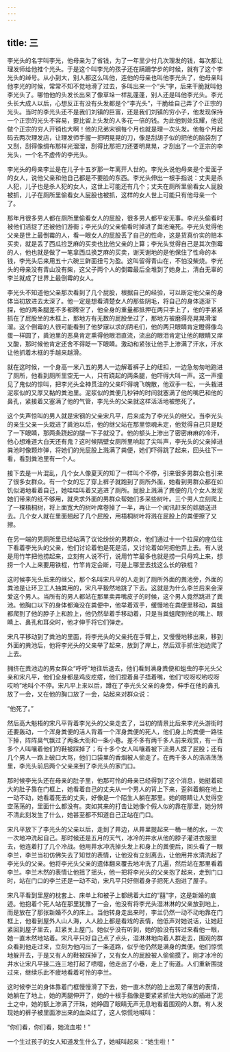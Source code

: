 ```yaml
---
---
---
```

title: 三
---




李光头的名字叫李光，他母亲为了省钱，为了一年里少付几次理发的钱，每次都让理发师给他推个光头。于是这个叫李光的孩子还在蹒跚学步的时候，就有了这个李光头的绰号。从小到大，别人都这么叫他，连他的母亲也叫他李光头了，他母亲叫他李光的时候，常常不知不觉地滑了过去，多叫出来一个“头”字，后来干脆就叫他李光头了。哪怕他的头发长出来了像草垛一样乱蓬蓬，别人还是叫他李光头。李光头长大成人以后，心想反正有没有头发都是个“李光头”，干脆给自己弄了个正宗的光头。当时的李光头还不是我们刘镇的巨富，还是我们刘镇的穷小子，他发现保持一个正宗的光头不容易，要比留上头发的人多花一倍的钱。为此他到处炫耀，他说做个正宗的穷人开销也大啊！他的兄弟宋钢每个月也就是理一次头发。他每个月起码去两次理发店，让理发师手握一把明晃晃的刀，像是刮胡子似的把他的脑袋刮了又刮，刮得像绸布那样光溜溜，刮得比那把刀还要明晃晃，才刮出了一个正宗的李光头，一个名不虚传的李光头。

李光头的母亲李兰是在儿子十五岁那一年离开人世的。李光头说他母亲是个爱面子的女人，说他父亲和他自己都是不要脸的东西。李光头伸出一根手指说：丈夫是杀人犯，儿子也是杀人犯的女人，这世上可能还有几个；丈夫在厕所里偷看女人屁股被抓，儿子在厕所里偷看女人屁股也被抓，这样的女人世上可能只有他母亲一个了。

那年月很多男人都在厕所里偷看女人的屁股，很多男人都平安无事。李光头偷看时被他们活捉了还被他们游街；李光头的父亲偷看时掉进了粪池淹死。李光头觉得他父亲是世上最倒霉的人，看一眼女人的屁股丢了自己的性命，这是货真价实的赔本买卖，就是丢了西瓜捡芝麻的买卖也比他父亲的上算；李光头觉得自己是其次倒霉的人，他也就是做了一笔拿西瓜换芝麻的买卖，谢天谢地的是他保住了性命的本钱，李光头后来用五十六碗三鲜面扭亏为盈。这叫留得青山在，不怕没柴烧。李光头的母亲没有青山没有柴，这父子两个人的倒霉最后全堆到了她身上，清白无辜的李兰就成了世界上最倒霉的女人。

李光头不知道他父亲那次看到了几个屁股，根据自己的经验，可以断定他父亲的身体当初放进去太深了。他一定是想看清楚女人的那些阴毛，将自己的身体逐渐下探，他的两条腿差不多都腾空了，他全身的重量都抵押在两只手上了，他的手紧紧抓在了屁股坐的木框上，那地方有无数的屁股坐过了，那地方被磨得亮晃晃滑溜溜。这个倒霉的人很可能看到了他梦寐以求的阴毛们，他的两只眼睛肯定瞪得像鸟蛋一样圆了，粪池里的恶臭肯定熏得他眼泪直流，流出的眼泪肯定让他的眼睛又痒又酸，那时候他肯定还舍不得眨一下眼睛。激动和紧张让他手上渗满了汗水，汗水让他抓着木框的手越来越滑。

就在这时候，一个身高一米八五的男人一边解着裤子上的纽扣，一边急匆匆地跑进了厕所，他看到厕所里空无一人，只有跷起的两条腿，他吓得大叫一声。这一声撞见了鬼似的惊叫，把李光头全神贯注的父亲吓得魂飞魄散，他双手一松，一头栽进泥浆似的又厚又黏的粪池里。泥浆似的粪便几秒钟的时间就塞满了他的嘴巴和他的鼻孔，紧接着又塞满了他的气管，李光头的父亲就这样活活地被憋死了。

这个失声惊叫的男人就是宋钢的父亲宋凡平，后来成为了李光头的继父。当李光头的亲生父亲一头栽进了粪池以后，他的继父站在那里惊魂未定，他觉得自己只是眨了一下眼睛，那两条跷起的腿一下子就没了。他的额头上渗出了密密麻麻的冷汗，他心想难道大白天还有鬼？这时候隔壁女厕所里响起了尖叫声，李光头的父亲掉进粪池时像颗炸弹，将她们的光屁股上溅满了粪便，她们吓得跳了起来，回头往下一看，看到粪池里有一个人。

接下去是一片混乱，几个女人像夏天的知了一样叫个不停，引来很多男群众也引来了很多女群众。有一个女的忘了穿上裤子就跑到了厕所外面，她看到男群众都在如饥似渴地看着自己，她哇哇叫着又逃进了厕所。屁股上溅满了粪便的几个女人发现她们带来的纸不够用，就央求外面的男群众帮她们多采些树叶。三个男人立刻爬上了一棵梧桐树，将上面宽大的树叶席卷掉了一半，再让一个闻讯赶来的姑娘送进去。几个女人就在里面翘起了几个屁股，用梧桐树叶将溅在屁股上的粪便擦了又擦。

在另一端的男厕所里已经站满了议论纷纷的男群众，他们通过十一个拉屎的座位往下看着李光头的父亲，他们讨论着他是死是活，又讨论着如何把他弄上去。有人说是用竹竿把他捞起来，立刻有人说不行，说用竹竿最多也就是捞一只母鸡上来，想捞一个人上来要用铁棍，竹竿肯定会断，可是上哪里去找这么长的铁棍？

这时候李光头后来的继父，那个名叫宋凡平的人走到了厕所外面的粪池旁，外面的粪池是让环卫工人抽粪用的，宋凡平毅然地跳了下去。这就是为什么李兰后来会深爱这个男人。当所有的男人都站在那里卖弄嘴皮子的时候，这个男人竟然跳进了粪池。他胸口以下的身体都淹没在粪便中，他举着双手，缓慢地在粪便里移动，粪蛆都爬到了他的脖子上和脸上，他仍然举着手移动着，只是当粪蛆爬到他的嘴上、眼睛上、鼻孔和耳朵时，他才伸手将它们弹走。

宋凡平移动到了粪池的里面，将李光头的父亲托在手臂上，又慢慢地移出来，移到外面的粪池后，他将李光头的父亲举了起来，放到了岸上，然后双手抓住池边爬了上去。

拥挤在粪池边的男女群众“呼呼”地往后退去，他们看到满身粪便和蛆虫的李光头父亲和宋凡平，他们全身都是鸡皮疙瘩，他们捏着鼻子捂着嘴，他们“哎呀哎哟哎呀哎哟”地叫个不停。宋凡平上来以后，蹲在了李光头父亲的身旁，伸手在他的鼻孔放了一会，又在他的胸口放了一会，站起来对群众说：

“他死了。”

然后高大魁梧的宋凡平背着李光头的父亲走去了，当初的情景比后来李光头游街时还要轰动，一个浑身粪便的活人背着一个浑身粪便的死人，他们身上的粪便一路往下掉，阵阵臭气飘过了两条大街和一条小巷。差不多有两千多人前来观赏，有一百多个人叫嚷着他们的鞋被踩掉了；有十多个女人叫嚷着被下流男人摸了屁股；还有几个男人一路上破口大骂，他们口袋里的香烟被人偷走了。在两千多人的浩浩荡荡里，李光头前后两个父亲来到了李光头的家门口。

那时候李光头还在母亲的肚子里，他那可怜的母亲已经得到了这个消息，她挺着硕大的肚子靠在门框上，她看着自己的丈夫从一个男人的背上下来，歪斜着躺在地上一动不动，她看着死去的丈夫，好像是一个陌生人躺在那里。她的眼睛让人觉得空空荡荡的，里面什么都没有。突如其来的打击让她像个假人似的靠在那里，她分辨不清此刻发生了什么，她甚至都不知道自己正站在门口。

宋凡平放下了李光头的父亲以后，走到了井边，从井里提起来一桶一桶的水，一次一次地冲洗起自己。那时候还是五月的天气，冰冷的井水从他的脖子灌进衣服里去，他连着打了几个冷战。他用井水冲洗掉头发上和身上的粪便后，回头看了一眼李兰，李兰当初仿佛失去了知觉的表情，让他没有立刻离去，让他用井水清洗起了李光头的父亲。他将李光头父亲的遗体翻来覆去地冲洗了几遍，然后站在那里看着李兰。李兰木然的表情让他摇了摇头，他一把将李光头的父亲抱了起来，走到门口时，站在门口的李兰还是一动不动，宋凡平只好侧着身子把死人抱进了屋子。

宋凡平看到里屋的枕套上、床单上和被子上都绣着大红的“囍”字，这是新婚的痕迹。他抱着个死人站在那里犹豫了一会，他没有将李光头湿淋淋的父亲放到地上，而是放在了那张新婚不久的床上。当他转身走出来时，李兰仍然一动不动地靠在门框上，他看到屋外人山人海，人人脸上都是看戏的表情，他低声对她说话，让她赶紧回到屋子里去，赶紧关上屋门。她似乎没有听到，她的脸没有转过来看他一眼，她一直木然地站着。宋凡平只好自己点了点头，湿淋淋地向着人群走去，围观的群众看到他走过来，立刻为他闪出了一条道路，似乎他仍然是满身的粪便。他们惊慌地躲开去，于是又有人的鞋被踩掉了，又有女人的屁股被人偷偷摸了。刚才冰冷的井水让宋凡平接二连三地打起了喷嚏，他走出了小巷，走上了街道。人们重新围拢过来，继续乐此不疲地看着可怜的李兰。

这时候李兰的身体靠着门框慢慢滑了下去，她一直木然的脸上出现了痛苦的表情，她躺在了地上，她的两腿伸开了，她的十根手指像是要紧紧抓住大地似的插进了泥土之中，她的额上渗满了汗珠，她睁圆了眼睛无声无息地看着围观的人群。有人发现她的裤子被里面渗出来的血染红了，这人惊慌地喊叫：

“你们看，你们看，她流血啦！”

一个生过孩子的女人知道发生什么了，她喊叫起来：“她生啦！”